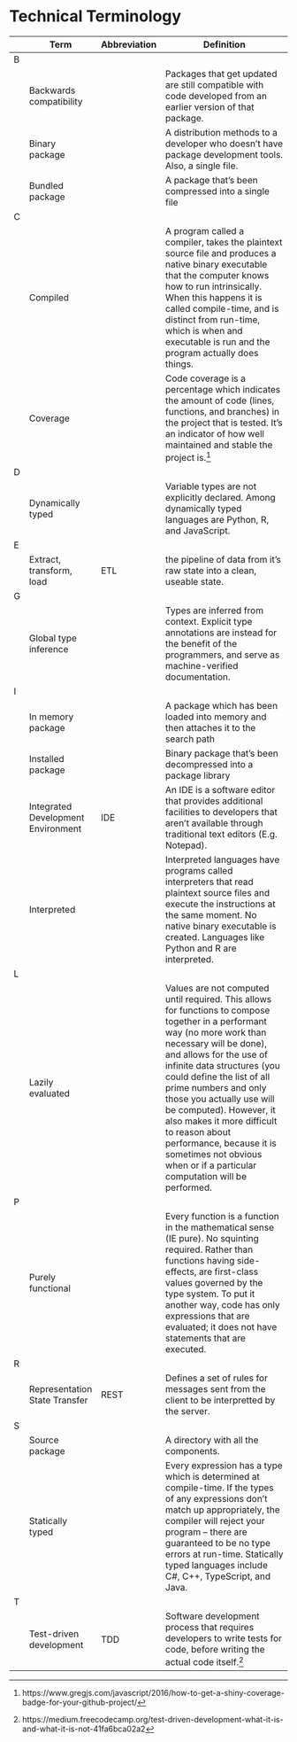 # Technical Terminology {-}

|  | Term | Abbreviation|Definition                                                              | 
|--|------|-------------|------------------------------------------------------------------------|
|B||||
||Backwards compatibility||Packages that get updated are still compatible with code developed from an earlier version of that package.|
||Binary package||A distribution methods to a developer who doesn't have package development tools. Also, a single file.|
||Bundled package||A package that's been compressed into a single file|
|C||||
||Compiled||A program called a compiler, takes the plaintext source file and produces a native binary executable that the computer knows how to run intrinsically. When this happens it is called compile-time, and is distinct from run-time, which is when and executable is run and the program actually does things.|
||Coverage||Code coverage is a percentage which indicates the amount of code (lines, functions, and branches) in the project that is tested. It's an indicator of how well maintained and stable the project is.^[https://www.gregjs.com/javascript/2016/how-to-get-a-shiny-coverage-badge-for-your-github-project/] |
|D||||
||Dynamically typed||Variable types are not explicitly declared. Among dynamically typed languages are Python, R, and JavaScript.|
|E||||
||Extract, transform, load|ETL|the pipeline of data from it's raw state into a clean, useable state.|
|G||||
||Global type inference||Types are inferred from context. Explicit type annotations are instead for the benefit of the programmers, and serve as machine-verified documentation.|
|I||||
||In memory package||A package which has been loaded into memory and then attaches it to the search path|
||Installed package||Binary package that's been decompressed into a package library|
||Integrated Development Environment|IDE|An IDE is a software editor that provides additional facilities to developers that aren't available through traditional text editors (E.g. Notepad). |
||Interpreted||Interpreted languages have programs called interpreters that read plaintext source files and execute the instructions at the same moment. No native binary executable is created. Languages like Python and R are interpreted.|
|L||||
||Lazily evaluated||Values are not computed until required. This allows for functions to compose together in a performant way (no more work than necessary will be done), and allows for the use of infinite data structures (you could define the list of all prime numbers and only those you actually use will be computed). However, it also makes it more difficult to reason about performance, because it is sometimes not obvious when or if a particular computation will be performed.|
|P||||
||Purely functional||Every function is a function in the mathematical sense (IE pure). No squinting required. Rather than functions having side-effects, are first-class values governed by the type system. To put it another way, code has only expressions that are evaluated; it does not have statements that are executed.|
|R||||
||Representation State Transfer|REST|Defines a set of rules for messages sent from the client to be interpretted by the server.|
|S||||
||Source package||A directory with all the components.|
||Statically typed||Every expression has a type which is determined at compile-time. If the types of any expressions don’t match up appropriately, the compiler will reject your program -- there are guaranteed to be no type errors at run-time. Statically typed languages include C#, C++, TypeScript, and Java.|
|T||||
||Test-driven development|TDD| Software development process that requires developers to write tests for code, before writing the actual code itself.^[https://medium.freecodecamp.org/test-driven-development-what-it-is-and-what-it-is-not-41fa6bca02a2]|
